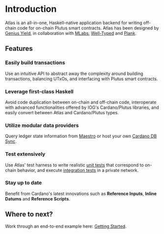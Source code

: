 # Introduction

Atlas is an all-in-one, Haskell-native application backend for writing off-chain code for on-chain Plutus smart contracts. Atlas has been designed by [Genius Yield](https://www.geniusyield.co/?lng=en), in collaboration with [MLabs](https://mlabs.city/), [Well-Typed](https://well-typed.com/) and [Plank](https://www.joinplank.com/).

## Features

### Easily build transactions
Use an intuitive API to abstract away the complexity around building transactions, balancing UTxOs, and interfacing with Plutus smart contracts.

### Leverage first-class Haskell
Avoid code duplication between on-chain and off-chain code, interoperate with advanced functionalities offered by IOG's Cardano/Plutus libraries, and easily convert between Atlas and Cardano/Plutus types.

### Utilize modular data providers
Query ledger state information from [Maestro](https://www.gomaestro.org/dapp-platform) or host your own [Cardano DB Sync](https://github.com/input-output-hk/cardano-db-sync).

### Test extensively
Use Atlas' test harness to write realistic [unit tests](./getting-started/unit-tests) that correspond to on-chain behavior, and execute [integration tests](./getting-started/integration-tests) in a private network.

### Stay up to date
Benefit from Cardano's latest innovations such as **Reference Inputs**, **Inline Datums** and **Reference Scripts**.

## Where to next?
Work through an end-to-end example here: [Getting Started](./getting-started).